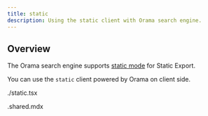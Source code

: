 ```yaml
---
title: static
description: Using the static client with Orama search engine.
---
```


## Overview

The Orama search engine supports [static mode](/docs/headless/search/orama#static-export) for Static Export.

You can use the `static` client powered by Orama on client side.

<include meta='title="components/search.tsx"'>./static.tsx</include>

<include>.shared.mdx</include>
